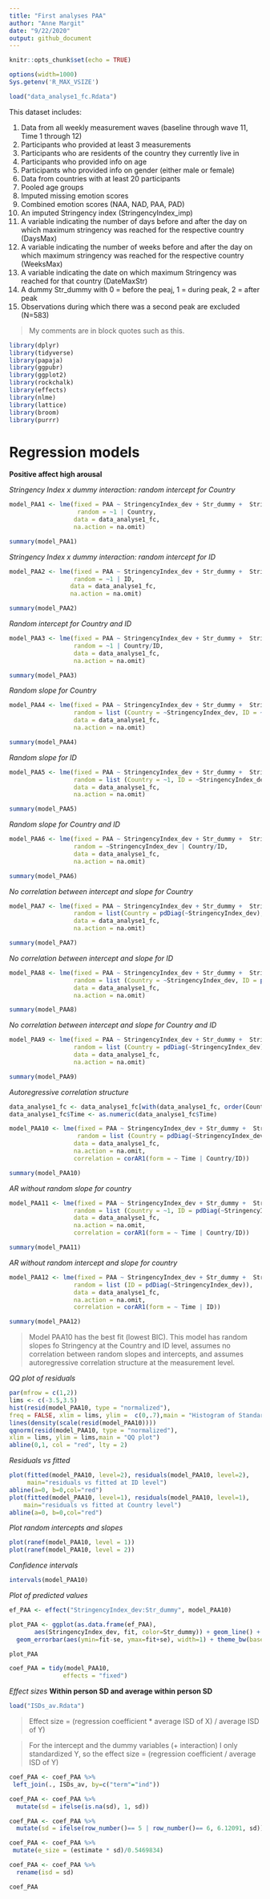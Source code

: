 ```yaml
---
title: "First analyses PAA"
author: "Anne Margit"
date: "9/22/2020"
output: github_document
---
```


```r
knitr::opts_chunk$set(echo = TRUE)
```

```r
options(width=1000)
Sys.getenv('R_MAX_VSIZE')
```

```r
load("data_analyse1_fc.Rdata")
```

This dataset includes:

1. Data from all weekly measurement waves (baseline through wave 11, Time 1 through 12) 
2. Participants who provided at least 3 measurements 
3. Participants who are residents of the country they currently live in
4. Participants who provided info on age
5. Participants who provided info on gender (either male or female)
6. Data from countries with at least 20 participants
7. Pooled age groups
8. Imputed missing emotion scores
9. Combined emotion scores (NAA, NAD, PAA, PAD)
10. An imputed Stringency index (StringencyIndex_imp) 
11. A variable indicating the number of days before and after the day on which maximum stringency was reached for the respective country (DaysMax)
12. A variable indicating the number of weeks before and after the day on which maximum stringency was reached for the respective country (WeeksMax)
13. A variable indicating the date on which maximum Stringency was reached for that country (DateMaxStr)
14. A dummy Str_dummy with 0 = before the peaj, 1 = during peak, 2 = after peak
15. Observations during which there was a second peak are excluded (N=583) 

> My comments are in block quotes such as this. 

```r
library(dplyr)
library(tidyverse)
library(papaja)
library(ggpubr)
library(ggplot2)
library(rockchalk)
library(effects)
library(nlme)
library(lattice)
library(broom)
library(purrr)
```

# Regression models

**Positive affect high arousal**

*Stringency Index x dummy interaction: random intercept for Country*
```r
model_PAA1 <- lme(fixed = PAA ~ StringencyIndex_dev + Str_dummy +  StringencyIndex_dev*Str_dummy,
                   random = ~1 | Country, 
                  data = data_analyse1_fc, 
                  na.action = na.omit)

summary(model_PAA1)
```

*Stringency Index x dummy interaction: random intercept for ID*
```r
model_PAA2 <- lme(fixed = PAA ~ StringencyIndex_dev + Str_dummy +  StringencyIndex_dev*Str_dummy,
                  random = ~1 | ID, 
                 data = data_analyse1_fc, 
                 na.action = na.omit)

summary(model_PAA2)
```

*Random intercept for Country and ID*
```r
model_PAA3 <- lme(fixed = PAA ~ StringencyIndex_dev + Str_dummy +  StringencyIndex_dev*Str_dummy,
                  random = ~1 | Country/ID, 
                  data = data_analyse1_fc, 
                  na.action = na.omit)

summary(model_PAA3)
```

*Random slope for Country*
```r
model_PAA4 <- lme(fixed = PAA ~ StringencyIndex_dev + Str_dummy +  StringencyIndex_dev*Str_dummy,
                  random = list (Country = ~StringencyIndex_dev, ID = ~1), 
                  data = data_analyse1_fc, 
                  na.action = na.omit)

summary(model_PAA4)
```

*Random slope for ID*
```r
model_PAA5 <- lme(fixed = PAA ~ StringencyIndex_dev + Str_dummy +  StringencyIndex_dev*Str_dummy,
                  random = list (Country = ~1, ID = ~StringencyIndex_dev), 
                  data = data_analyse1_fc, 
                  na.action = na.omit)

summary(model_PAA5)
```

*Random slope for Country and ID*
```r
model_PAA6 <- lme(fixed = PAA ~ StringencyIndex_dev + Str_dummy +  StringencyIndex_dev*Str_dummy,
                  random = ~StringencyIndex_dev | Country/ID, 
                  data = data_analyse1_fc, 
                  na.action = na.omit)

summary(model_PAA6)
```

*No correlation between intercept and slope for Country*
```r
model_PAA7 <- lme(fixed = PAA ~ StringencyIndex_dev + Str_dummy +  StringencyIndex_dev*Str_dummy,
                  random = list(Country = pdDiag(~StringencyIndex_dev), ID = ~StringencyIndex_dev), 
                  data = data_analyse1_fc, 
                  na.action = na.omit)

summary(model_PAA7)
```

*No correlation between intercept and slope for ID*
```r
model_PAA8 <- lme(fixed = PAA ~ StringencyIndex_dev + Str_dummy +  StringencyIndex_dev*Str_dummy,
                  random = list (Country = ~StringencyIndex_dev, ID = pdDiag(~StringencyIndex_dev)), 
                  data = data_analyse1_fc, 
                  na.action = na.omit)

summary(model_PAA8)
```

*No correlation between intercept and slope for Country and ID*
```r
model_PAA9 <- lme(fixed = PAA ~ StringencyIndex_dev + Str_dummy +  StringencyIndex_dev*Str_dummy,
                  random = list (Country = pdDiag(~StringencyIndex_dev), ID = pdDiag(~StringencyIndex_dev)),
                  data = data_analyse1_fc, 
                  na.action = na.omit)

summary(model_PAA9)
```

*Autoregressive correlation structure*
```r
data_analyse1_fc <- data_analyse1_fc[with(data_analyse1_fc, order(Country, ID, Time)),]
data_analyse1_fc$Time <- as.numeric(data_analyse1_fc$Time)

model_PAA10 <- lme(fixed = PAA ~ StringencyIndex_dev + Str_dummy +  StringencyIndex_dev*Str_dummy,
                   random = list (Country = pdDiag(~StringencyIndex_dev), ID = pdDiag(~StringencyIndex_dev)),
                  data = data_analyse1_fc, 
                  na.action = na.omit,
                  correlation = corAR1(form = ~ Time | Country/ID))

summary(model_PAA10)
```

*AR without random slope for country*
```r
model_PAA11 <- lme(fixed = PAA ~ StringencyIndex_dev + Str_dummy +  StringencyIndex_dev*Str_dummy,
                  random = list (Country = ~1, ID = pdDiag(~StringencyIndex_dev)), 
                  data = data_analyse1_fc, 
                  na.action = na.omit,
                  correlation = corAR1(form = ~ Time | Country/ID))

summary(model_PAA11)
```

*AR without random intercept and slope for country*
```r
model_PAA12 <- lme(fixed = PAA ~ StringencyIndex_dev + Str_dummy +  StringencyIndex_dev*Str_dummy,
                  random = list (ID = pdDiag(~StringencyIndex_dev)), 
                  data = data_analyse1_fc, 
                  na.action = na.omit,
                  correlation = corAR1(form = ~ Time | ID))

summary(model_PAA12)
```


> Model PAA10 has the best fit (lowest BIC). This model has random slopes fo Stringency at the Country and ID level, assumes no correlation between random slopes and intercepts, and assumes autoregressive correlation structure at the measurement level. 

*QQ plot of residuals*
```r
par(mfrow = c(1,2))
lims <- c(-3.5,3.5)
hist(resid(model_PAA10, type = "normalized"),
freq = FALSE, xlim = lims, ylim =  c(0,.7),main = "Histogram of Standardized Residuals")
lines(density(scale(resid(model_PAA10))))
qqnorm(resid(model_PAA10, type = "normalized"),
xlim = lims, ylim = lims,main = "QQ plot")
abline(0,1, col = "red", lty = 2)
```

*Residuals vs fitted*
```r
plot(fitted(model_PAA10, level=2), residuals(model_PAA10, level=2), 
     main="residuals vs fitted at ID level")
abline(a=0, b=0,col="red")
plot(fitted(model_PAA10, level=1), residuals(model_PAA10, level=1), 
    main="residuals vs fitted at Country level")
abline(a=0, b=0,col="red")
```

*Plot random intercepts and slopes*
```r
plot(ranef(model_PAA10, level = 1))
plot(ranef(model_PAA10, level = 2))
```

*Confidence intervals*
```r
intervals(model_PAA10)
```
*Plot of predicted values*
```r
ef_PAA <- effect("StringencyIndex_dev:Str_dummy", model_PAA10)

plot_PAA <- ggplot(as.data.frame(ef_PAA), 
       aes(StringencyIndex_dev, fit, color=Str_dummy)) + geom_line() + 
  geom_errorbar(aes(ymin=fit-se, ymax=fit+se), width=1) + theme_bw(base_size=12) + scale_color_discrete(name="Maximum stringency", labels = c("Before the peak", "During the peak", "After the peak")) + expand_limits(y=c(1, 5))
```

```r
plot_PAA
```

```r
coef_PAA = tidy(model_PAA10, 
               effects = "fixed")
```

*Effect sizes*
**Within person SD and average within person SD**
```r
load("ISDs_av.Rdata")
```

> Effect size = (regression coefficient * average ISD of X) / average ISD of Y) 

> For the intercept and the dummy variables (+ interaction) I only standardized Y, so the effect size = (regression coefficient / average ISD of Y)

```r
coef_PAA <- coef_PAA %>%
 left_join(., ISDs_av, by=c("term"="ind"))

coef_PAA <- coef_PAA %>%
  mutate(sd = ifelse(is.na(sd), 1, sd))

coef_PAA <- coef_PAA %>%
  mutate(sd = ifelse(row_number()== 5 | row_number()== 6, 6.12091, sd))

coef_PAA <- coef_PAA %>%
 mutate(e_size = (estimate * sd)/0.5469834)

coef_PAA <- coef_PAA %>%
  rename(isd = sd)
```

```r
coef_PAA
```


